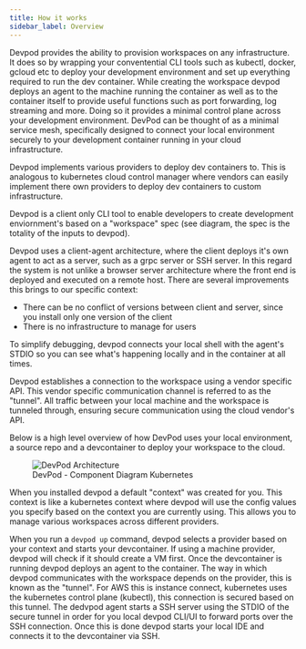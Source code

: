 ```yaml
---
title: How it works
sidebar_label: Overview
---
```


Devpod provides the ability to provision workspaces on any infrastructure. It does so by wrapping your conventential CLI tools such as kubectl, docker, gcloud etc to deploy your development environment 
and set up everything required to run the dev container. While creating the workspace devpod deploys an agent to the machine running the container as well as to the container itself to provide useful 
functions such as port forwarding, log streaming and more. Doing so it provides a minimal control plane across your development environment. DevPod can be thought of as a minimal service mesh, specifically
designed to connect your local environment securely to your development container running in your cloud infrastructure.

Devpod implements various providers to deploy dev containers to. This is analogous to kubernetes cloud control manager where vendors can easily implement there own providers to deploy dev containers to
custom infrastructure.

Devpod is a client only CLI tool to enable developers to create development enviornment's based on a "workspace" spec (see diagram, the spec is the totality of the inputs to devpod).

Devpod uses a client-agent architecture, where the client deploys it's own agent to act as a server, such as a grpc server or SSH server. 
In this regard the system is not unlike a browser server architecture where the front end is deployed and executed on a remote host. There are several improvements this brings to our specific context:
 - There can be no conflict of versions between client and server, since you install only one version of the client
 - There is no infrastructure to manage for users
 
To simplify debugging, devpod connects your local shell with the agent's STDIO so you can see what's happening locally and in the container at all times.
 
Devpod establishes a connection to the workspace using a vendor specific API. This vendor specific communication channel is referred to as the "tunnel". All traffic between your local machine
and the workspace is tunneled through, ensuring secure communication using the cloud vendor's API.

Below is a high level overview of how DevPod uses your local environment, a source repo and a devcontainer to deploy your workspace to the cloud.

<figure>
  <img src="/docs/media/workspace_c4.png" alt="DevPod Architecture" />
  <figcaption>DevPod - Component Diagram Kubernetes</figcaption>
</figure>

When you installed devpod a default "context" was created for you. This context is like a kubernetes context where devpod will use the config values you specify based on the context you are currently using.
This allows you to manage various workspaces across different providers.

When you run a `devpod up` command, devpod selects a provider based on your context and starts your devcontainer. If using a machine provider, devpod will check if it should create a VM first. Once the devcontainer
is running devpod deploys an agent to the container. The way in which devpod communicates with the workspace depends on the provider, this is known as the "tunnel". For AWS this is instance connect, kubernetes uses
the kubernetes control plane (kubectl), this connection is secured based on this tunnel. The dedvpod agent starts a SSH server using the STDIO of the secure tunnel in order for you local devpod CLI/UI to forward
ports over the SSH connection. Once this is done devpod starts your local IDE and connects it to the devcontainer via SSH.
